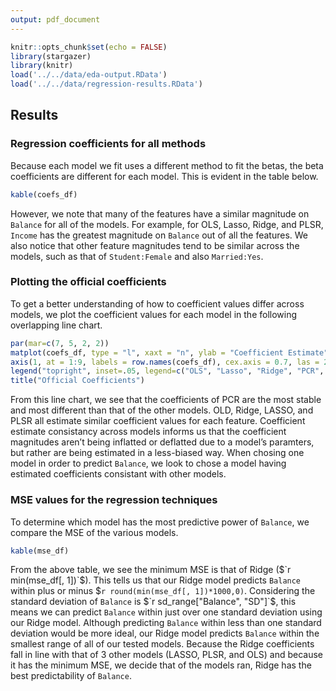 ```yaml
---
output: pdf_document
---
```


```r
knitr::opts_chunk$set(echo = FALSE)
library(stargazer)
library(knitr)
load('../../data/eda-output.RData')
load('../../data/regression-results.RData')
```

## Results

### Regression coefficients for all methods

Because each model we fit uses a different method to fit the betas, the beta coefficients are different for each model. This is evident in the table below.

```r
kable(coefs_df)
```

However, we note that many of the features have a similar magnitude on `Balance` for all of the models. For example, for OLS, Lasso, Ridge, and PLSR, `Income` has the greatest magnitude on `Balance` out of all the features. We also notice that other feature magnitudes tend to be similar across the models, such as that of `Student:Female` and also `Married:Yes`.

### Plotting the official coefficients

To get a better understanding of how to coefficient values differ across models, we plot the coefficient values for each model in the following overlapping line chart.

``` r
par(mar=c(7, 5, 2, 2))
matplot(coefs_df, type = "l", xaxt = "n", ylab = "Coefficient Estimate", col = c(1:5))
axis(1, at = 1:9, labels = row.names(coefs_df), cex.axis = 0.7, las = 2)
legend("topright", inset=.05, legend=c("OLS", "Lasso", "Ridge", "PCR", "PLSR"), pch=1, col=c(1:5), horiz=FALSE, bty = "n")
title("Official Coefficients")
```

From this line chart, we see that the coefficients of PCR are the most stable and most different than that of the other models. OLD, Ridge, LASSO, and PLSR all estimate similar coefficient values for each feature. Coefficient estimate consistancy across models informs us that the coefficient magnitudes aren't being inflatted or deflatted due to a model's paramters, but rather are being estimated in a less-biased way. When chosing one model in order to predict `Balance`, we look to chose a model having estimated coefficients consistant with other models.

### MSE values for the regression techniques

To determine which model has the most predictive power of `Balance`, we compare the MSE of the various models.

```r
kable(mse_df)
```

From the above table, we see the minimum MSE is that of Ridge ($`r min(mse_df[, 1])`$). This tells us that our Ridge model predicts `Balance` within plus or minus $`r round(min(mse_df[, 1])*1000,0)`. Considering the standard deviation of `Balance` is $`r sd_range["Balance", "SD"]`$, this means we can predict `Balance` within just over one standard deviation using our Ridge model. Although predicting `Balance` within less than one standard deviation would be more ideal, our Ridge model predicts `Balance` within the smallest range of all of our tested models. Because the Ridge coefficients fall in line with that of 3 other models (LASSO, PLSR, and OLS) and because it has the minimum MSE, we decide that of the models ran, Ridge has the best predictability of `Balance`.




